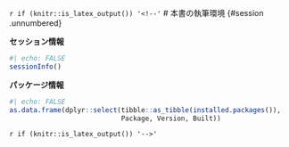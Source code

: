 `r if (knitr::is_latex_output()) '<!--'` 
# 本書の執筆環境 {#session .unnumbered}

**セッション情報**

```r
#| echo: FALSE
sessionInfo()
```

**パッケージ情報**

```r
#| echo: FALSE
as.data.frame(dplyr::select(tibble::as_tibble(installed.packages()),
                            Package, Version, Built))
```

`r if (knitr::is_latex_output()) '-->'`

